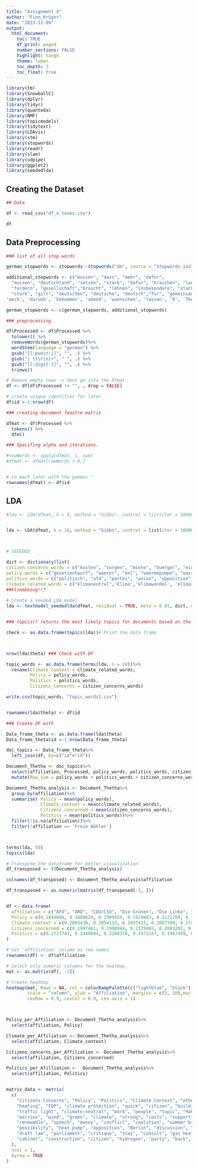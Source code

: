 ```yaml
---
title: "Assignment 4"
author: "Finn_Krüger"
date: "2023-11-09"
output: 
  html_document:
    toc: TRUE
    df_print: paged
    number_sections: FALSE
    highlight: tango
    theme: lumen
    toc_depth: 3
    toc_float: true
---
```



```r
library(tm)
library(SnowballC)
library(dplyr)
library(tidyr)
library(quanteda)
library(NMF)
library(topicmodels)
library(tidytext)
library(LDAvis)
library(stm)
library(stopwords)
library(readr)
library(slam)
library(udpipe)
library(ggplot2)
library(seededlda)


```



## Creating the Dataset

```r

## Data 

df <- read_csv("df_o_tones.csv")

df
```

## Data Preprocessing 

```r

### list of all stop words

german_stopwords <- stopwords::stopwords("de", source = "stopwords-iso")

additional_stopwords <- c("mussen", "dass", "mehr", "dafur",
  "mussen", "deutschland", "setzen", "stark", "dafur", "brauchen", "land",  
  "fordern", "gesellschaft","braucht", "lehnen", "insbesondere", "starken", "deutlich", "gehort", "bleib", "ziel", "starken", "starke",
  "stark", "gilt", "deutschen", "deutsche", "deutsch","fur", "gemeinsame", "gemeinsam", "zudem", "leben", "bessere", "starker", "forder", "ford", "burger",'konnen', "uber", "buergerinnen", "moglich", "unseren", "gleichzeitig", "uber", "buergerinnen", "moglich", "unseren", "gleichzeitig", "demokraten", "linke", "prozent", "geben", "vgl", "freie",'nutzen', 'fuer', 'muessen','koennen', 'ueber', 'vieler', 'sagen', 'neu', 'koenn', 'gesetz', 'sag', 'sehen', 'naechst', 'lass', 'klar', 'letzter', 'heizungsgesetz','heut','dafuer','frag','frage', 'duerfen','stehen', 'wichtig', 'nehmen',
'woch', 'darueb', 'bekommen', 'abend', 'wuenschen', 'lassen', 'ð', 'Thema', 'fuehren', 'bring', 'darueber', 'regi', 'genau','wa', 'schaff', 'woche')

german_stopwords <- c(german_stopwords, additional_stopwords)

### preprocessing

df$Processed <- df$Processed %>%
  tolower() %>%
  removeWords(german_stopwords)%>%
  wordStem(language = "german") %>%
  gsub("[[:punct:]]", "", .) %>% 
  gsub("[ \t\r\n]+", " ", .) %>%
  gsub("[[:digit:]]", "", .) %>%
  trimws() 

# Remove empty rows -> dont go into the Dfmat 
df <- df[df$Processed != "", , drop = FALSE]

# create unique identifier for later   
df$id <-1:nrow(df)

```

```r


### creating document feautre matrix

dfmat <- df$Processed %>% 
  tokens() %>% 
  dfm() 

### Specifing alpha and iterations. 

#rowWords <- apply(dfmat, 1, sum)
#dfmat <- dfmat[rowWords > 0,]


# to mach later with the gammas '
rownames(dfmat) <- df$id 

```



## LDA

```r

#lda <- LDA(dfmat, k = 4, method = "Gibbs", control = list(iter = 100000,alpha = 0.1, delta = 0.5,  seed = 2))


lda <- LDA(dfmat, k = 10, method = "Gibbs", control = list(iter = 100000,alpha = 0.1, delta = 0.5,  seed = 2))




```



```r
# SEEEDED 

dict <- dictionary(list(
citizen_concerns_words = c("kosten", "sorgen", "miete", "buerger", "einkommen", "leute", "genuegend", "hausbesitzer", "belastung", "moeglichkeit", "verunsicherung", 'menschen', 'buergerinn', 'sozial'),
policy_words = c("gesetzentwurf", "waerer", "èol", "waermepumpe", "wasserstoff", "foerderung", "thema", "gebaeudeenergiegesetz", 'gasheizung', 'gas', "technologieoff", 'ausbau', 'waermepump', 'heiz', 'gasheiz'),
politics_words = c("politisch", "afd", "partei", "union", "opposition", "lindner", "habeck", "csu", "robert", "scholz", 'koalition',"heizung", "bundesregier", "parlament", "regierung", "kanzler", "bundestag", "ampel", 'spd', 'cdu', 'fdp', 'gruen', 'merz'),
climate_related_words = c("klimaneutral",'klima','klimawandel', 'klimaziele', 'klimaschutz', 'erneuerbar','klimaschutzgesetz', 'waermewend', 'energiewend')))
##klimabezug!!?
  
# Create a seeded LDA model
lda <- textmodel_seededlda(dfmat, residual = TRUE, beta = 0.01, dict, max_iter = 10000)


### topics() returns the most likely topics for documents based on the theta parameter.

check <- as.data.frame(topics(lda))# Print the data frame



nrow(lda$theta) ### Check with DF 

topic_words <- as.data.frame(terms(lda, n = 10))%>%
  rename(Climate_Context = climate_related_words,
         Policy = policy_words,
         Politics = politics_words,
         Citizens_Concerns = citizen_concerns_words)

write.csv(topic_words, "topic_words1.csv")


rownames(lda$theta) <- df$id 

### Create DF with 

Data_frame_theta <- as.data.frame(lda$theta)
Data_frame_theta$id <-1:nrow(Data_frame_theta)

doc_topics <- Data_frame_theta%>%
  left_join(df, by=c("id"="id"))

Document_Thetha <- doc_topics%>%
  select(affiliation, Processed, policy_words, politics_words, citizen_concerns_words, climate_related_words, other)%>%
  mutate(Row_sum = policy_words + politics_words + citizen_concerns_words + climate_related_words)

Document_Thetha_analysis <- Document_Thetha%>%
  group_by(affiliation)%>%
  summarise( Policy = mean(policy_words),
             Climate_context = mean(climate_related_words),
             Citizens_concerned = mean(citizen_concerns_words),
             Politics = mean(politics_words))%>%
  filter(!is.na(affiliation))%>%
  filter(!affiliation == 'Freie Wähler')



terms(lda, 50)
topics(lda)


```


```r

# Transpose the dataframe for better visualization
df_transposed <- t(Document_Thetha_analysis)

colnames(df_transposed) <- Document_Thetha_analysis$affiliation

df_transposed <- as.numeric(matrix(df_transposed[-1, ]))


df <- data.frame(
  affiliation = c("AFD", "ARD", "CDU/CSU", "Die Grünen", "Die Linke", "Expert", "FDP", "SPD"),
  Policy = c(0.1846046, 0.1800629, 0.1909450, 0.1929483, 0.2121789, 0.1995670, 0.2236829, 0.1865207),
  Climate_context = c(0.2003438, 0.2054113, 0.1897415, 0.2087309, 0.1747275, 0.1974081, 0.1826342, 0.2011668),
  Citizens_concerned = c(0.1997461, 0.1900944, 0.2129865, 0.2083282, 0.1898605, 0.1909823, 0.1789575, 0.2044264),
  Politics = c(0.2723743, 0.2448694, 0.2200378, 0.1975187, 0.1967499, 0.2154254, 0.2341383, 0.2005782)
)

# Set 'affiliation' column as row names
rownames(df) <- df$affiliation

# Select only numeric columns for the heatmap
mat <- as.matrix(df[, -1])

# Create heatmap
heatmap(mat, Rowv = NA, col = colorRampPalette(c("lightblue", "black"))(256),
        scale = "column", ylab = "Affiliation", margins = c(5, 10),mar = c(5, 4), symm=TRUE,
        cexRow = 0.9, cexCol = 0.9, cex.axis = 1)



Policy_per_Affiliation <- Document_Thetha_analysis%>%
  select(affiliation, Policy)

Climate_per_Affiliation <- Document_Thetha_analysis%>%
  select(affiliation, Climate_context)

Citizens_concerns_per_Affiliation <- Document_Thetha_analysis%>%
  select(affiliation, Citizens_concerned)

Politics_per_Afilliation <-  Document_Thetha_analysis%>%
  select(affiliation, Politics)



```



```r


matrix_data <- matrix(
  c(
    "Citizens Concerns", "Policy", "Politics", "Climate Context", "other", "social",
    "heating", "FDP", "climate protection", "quick", "citizen", "building energy law",
    "traffic light", "climate-neutral", "work", "people", "topic", "Habeck", "green", "answer",
    "worries", "wind", "green", "climate", "strong", "costs", "support", "CDU",
    "renewable", "speech", "money", "conflict", "coalition", "summer break", "try",
    "possibility", "heat pump", "opposition", "Berlin", "discussion", "income",
    "draft law", "parliament", "critique", "stay", "consult", "gas heating", "union",
    "cabinet", "construction", "citizen", "hydrogen", "party", "back", "create"
  ),
  ncol = 1,
  byrow = TRUE
)


```
